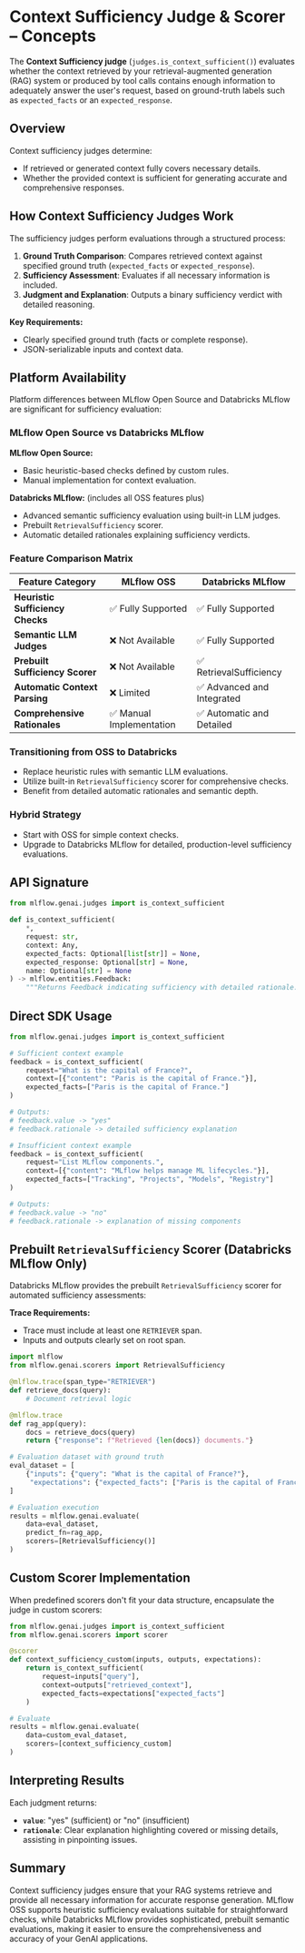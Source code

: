 
# Context Sufficiency Judge & Scorer – Concepts

The **Context Sufficiency judge** (`judges.is_context_sufficient()`) evaluates whether the context retrieved by your retrieval-augmented generation (RAG) system or produced by tool calls contains enough information to adequately answer the user's request, based on ground-truth labels such as `expected_facts` or an `expected_response`.

## Overview

Context sufficiency judges determine:

* If retrieved or generated context fully covers necessary details.
* Whether the provided context is sufficient for generating accurate and comprehensive responses.

## How Context Sufficiency Judges Work

The sufficiency judges perform evaluations through a structured process:

1. **Ground Truth Comparison**: Compares retrieved context against specified ground truth (`expected_facts` or `expected_response`).
2. **Sufficiency Assessment**: Evaluates if all necessary information is included.
3. **Judgment and Explanation**: Outputs a binary sufficiency verdict with detailed reasoning.

**Key Requirements:**

* Clearly specified ground truth (facts or complete response).
* JSON-serializable inputs and context data.

## Platform Availability

Platform differences between MLflow Open Source and Databricks MLflow are significant for sufficiency evaluation:

<Tabs>
<TabItem value="platform_overview" label="Platform Overview" default>

### MLflow Open Source vs Databricks MLflow

**MLflow Open Source:**

* Basic heuristic-based checks defined by custom rules.
* Manual implementation for context evaluation.

**Databricks MLflow:** (includes all OSS features plus)

* Advanced semantic sufficiency evaluation using built-in LLM judges.
* Prebuilt `RetrievalSufficiency` scorer.
* Automatic detailed rationales explaining sufficiency verdicts.

### Feature Comparison Matrix

| Feature Category                 | MLflow OSS              | Databricks MLflow         |
| -------------------------------- | ----------------------- | ------------------------- |
| **Heuristic Sufficiency Checks** | ✅ Fully Supported       | ✅ Fully Supported         |
| **Semantic LLM Judges**          | ❌ Not Available         | ✅ Fully Supported         |
| **Prebuilt Sufficiency Scorer**  | ❌ Not Available         | ✅ RetrievalSufficiency    |
| **Automatic Context Parsing**    | ❌ Limited               | ✅ Advanced and Integrated |
| **Comprehensive Rationales**     | ✅ Manual Implementation | ✅ Automatic and Detailed  |

</TabItem>

<TabItem value="migration_path" label="Migration Considerations">

### Transitioning from OSS to Databricks

* Replace heuristic rules with semantic LLM evaluations.
* Utilize built-in `RetrievalSufficiency` scorer for comprehensive checks.
* Benefit from detailed automatic rationales and semantic depth.

### Hybrid Strategy

* Start with OSS for simple context checks.
* Upgrade to Databricks MLflow for detailed, production-level sufficiency evaluations.

</TabItem>
</Tabs>

## API Signature

```python
from mlflow.genai.judges import is_context_sufficient

def is_context_sufficient(
    *,
    request: str,
    context: Any,
    expected_facts: Optional[list[str]] = None,
    expected_response: Optional[str] = None,
    name: Optional[str] = None
) -> mlflow.entities.Feedback:
    """Returns Feedback indicating sufficiency with detailed rationale."""
```

## Direct SDK Usage

```python
from mlflow.genai.judges import is_context_sufficient

# Sufficient context example
feedback = is_context_sufficient(
    request="What is the capital of France?",
    context=[{"content": "Paris is the capital of France."}],
    expected_facts=["Paris is the capital of France."]
)

# Outputs:
# feedback.value -> "yes"
# feedback.rationale -> detailed sufficiency explanation

# Insufficient context example
feedback = is_context_sufficient(
    request="List MLflow components.",
    context=[{"content": "MLflow helps manage ML lifecycles."}],
    expected_facts=["Tracking", "Projects", "Models", "Registry"]
)

# Outputs:
# feedback.value -> "no"
# feedback.rationale -> explanation of missing components
```

## Prebuilt `RetrievalSufficiency` Scorer (Databricks MLflow Only)

Databricks MLflow provides the prebuilt `RetrievalSufficiency` scorer for automated sufficiency assessments:

**Trace Requirements:**

* Trace must include at least one `RETRIEVER` span.
* Inputs and outputs clearly set on root span.

```python
import mlflow
from mlflow.genai.scorers import RetrievalSufficiency

@mlflow.trace(span_type="RETRIEVER")
def retrieve_docs(query):
    # Document retrieval logic

@mlflow.trace
def rag_app(query):
    docs = retrieve_docs(query)
    return {"response": f"Retrieved {len(docs)} documents."}

# Evaluation dataset with ground truth
eval_dataset = [
    {"inputs": {"query": "What is the capital of France?"},
     "expectations": {"expected_facts": ["Paris is the capital of France."]}}
]

# Evaluation execution
results = mlflow.genai.evaluate(
    data=eval_dataset,
    predict_fn=rag_app,
    scorers=[RetrievalSufficiency()]
)
```

## Custom Scorer Implementation

When predefined scorers don't fit your data structure, encapsulate the judge in custom scorers:

```python
from mlflow.genai.judges import is_context_sufficient
from mlflow.genai.scorers import scorer

@scorer
def context_sufficiency_custom(inputs, outputs, expectations):
    return is_context_sufficient(
        request=inputs["query"],
        context=outputs["retrieved_context"],
        expected_facts=expectations["expected_facts"]
    )

# Evaluate
results = mlflow.genai.evaluate(
    data=custom_eval_dataset,
    scorers=[context_sufficiency_custom]
)
```

## Interpreting Results

Each judgment returns:

* **`value`**: "yes" (sufficient) or "no" (insufficient)
* **`rationale`**: Clear explanation highlighting covered or missing details, assisting in pinpointing issues.

## Summary

Context sufficiency judges ensure that your RAG systems retrieve and provide all necessary information for accurate response generation. MLflow OSS supports heuristic sufficiency evaluations suitable for straightforward checks, while Databricks MLflow provides sophisticated, prebuilt semantic evaluations, making it easier to ensure the comprehensiveness and accuracy of your GenAI applications.
